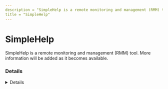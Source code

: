 ```yaml
---
description = "SimpleHelp is a remote monitoring and management (RMM) tool. More information will be added as it becomes available."
title = "SimpleHelp"
---
```




# SimpleHelp

SimpleHelp is a remote monitoring and management (RMM) tool. More information will be added as it becomes available.

### Details
<Details author={""}
         category={""}
         created={""}
         website={""}
         lastModified={"2/9/2024"}
         privileges={""}
         free={ "" }
         verification={""}
/>

#### Installation Paths
<Card code={ ["simplehelpcustomer.exe", "simpleservice.exe", "simplegatewayservice.exe", "remote access.exe", "windowslauncher.exe"] }/>





### Forensic Artifacts




#### Network Artifacts
<EuiSpacer size="xl"/>
<NetworkArtifactsTable data={ [{"Description": "Known remote domains", "Domains": ["user_managed", "simple-help.com"], "Ports": []}] }/>




### Detections
- Detects potential network activity of SimpleHelp RMM tool
  - [Sigma Rule](https://github.com/magicsword-io/LOLRMM/blob/main/detections/sigma/simplehelp_network_sigma.yml)
- Detects potential processes activity of SimpleHelp RMM tool
  - [Sigma Rule](https://github.com/magicsword-io/LOLRMM/blob/main/detections/sigma/simplehelp_processes_sigma.yml)

### References
- [https://simple-help.com/remote-support](https://simple-help.com/remote-support)

